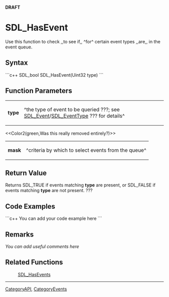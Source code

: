 <!-- pragma section-numbers off -->
<!-- pragma disable-camelcase -->
'''DRAFT'''

= SDL_HasEvent =
Use this function to check ,,to see if,, ^for^ certain event types ,,are,, in the event queue.


== Syntax ==
```c++
SDL_bool SDL_HasEvent(Uint32 type)
```

== Function Parameters ==
{|
|'''type'''
|^the type of event to be queried ???; see [[SDL_Event]]/[[SDL_EventType]] ??? for details^
|}

<<Color2(green,Was this really removed entirely?)>>
{|
|'''mask'''
|^criteria by which to select events from the queue^
|}

== Return Value ==
Returns SDL_TRUE if events matching '''type''' are present, or SDL_FALSE if events matching '''type''' are not present. ???

== Code Examples ==
```c++
You can add your code example here
```

== Remarks ==
''You can add useful comments here''

== Related Functions ==
:[[SDL_HasEvents]]

----
[[CategoryAPI]], [[CategoryEvents]]

